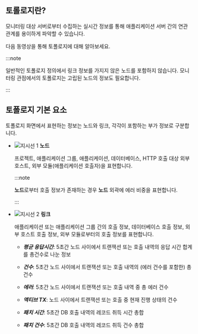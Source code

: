## 토롤로지란?

모니터링 대상 서버로부터 수집하는 실시간 정보를 통해 애플리케이션 서버 간의 연관 관계를 용이하게 파악할 수 있습니다.

다음 동영상을 통해 토폴로지에 대해 알아보세요.

<Youtube ko="10sYNSZNZEk" en="10sYNSZNZEk" ja="10sYNSZNZEk" />

:::note

일반적인 토폴로지 정의에서 링크 정보를 가지지 않은 노드를 포함하지 않습니다. 모니터링 관점에서의 토폴로지는 고립된 노드의 정보도 필요합니다.

:::

## 토폴로지 기본 요소

토폴로지 화면에서 표현하는 정보는 노드와 링크, 각각이 포함하는 부가 정보로 구분합니다.

<ImgLang img="topology-element.png" desc="토폴로지 노드 에러 정보" />

* ![지시선 1](/img/number-01.png) **노드** 

  프로젝트, 애플리케이션 그룹, 애플리케이션, 데이터베이스, HTTP 호출 대상 외부 호스트, 외부 모듈(애플리케이션 호출자)을 표현합니다.

  :::note

  **노드**로부터 호출 정보가 존재하는 경우 **노드** 외곽에 에러 비중을 표현합니다.
  
  :::

* ![지시선 2](/img/number-02.png) **링크**
    
  애플리케이션 또는 애플리케이션 그룹 간의 호출 정보, 데이터베이스 호출 정보, 외부 호스트 호출 정보, 외부 모듈로부터의 호출 정보를 표현합니다.
    
  * ***평균 응답시간***: 5초간 노드 사이에서 트랜잭션 또는 호출 내역의 응답 시간 합계를 총건수로 나눈 정보

  * ***건수***: 5초간 노드 사이에서 트랜잭션 또는 호출 내역의 (에러 건수를 포함한) 총건수

  * ***에러***: 5초간 노드 사이에서 트랜잭션 또는 호출 내역 중 총 에러 건수
  
  * ***액티브 TX***: 노드 사이에서 트랜잭션 또는 호출 중 현재 진행 상태의 건수
  
  * ***패치 시간***: 5초간 DB 호출 내역의 레코드 취득 시간 총합
  
  * ***패치 건수***: 5초간 DB 호출 내역의 레코드 취득 건수 총합
